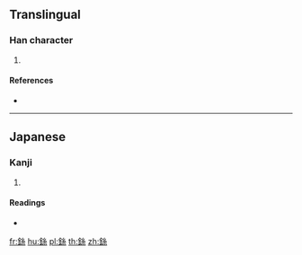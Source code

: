 {{character info/new}}
==Translingual==

===Han character===
{{Han char|rn=167|rad=金|as=06|sn=14|four=|canj=CVIF}}

# {{defn|Han|sort=金06}}

====References====
* {{Han ref|kx=1305.211|dkj=40415|dj=1808.100|hdz=64203.061|uh=92AF|ud=37551}}

----

==Japanese==

===Kanji===
{{ja-kanji|grade=|rs=金06}}

# {{defn|lang=ja|sort=金06}}

====Readings====
* {{ja-readings|on=|kun=[[かすがい]] (kasugai)|nanori=}}

[[fr:銯]]
[[hu:銯]]
[[pl:銯]]
[[th:銯]]
[[zh:銯]]